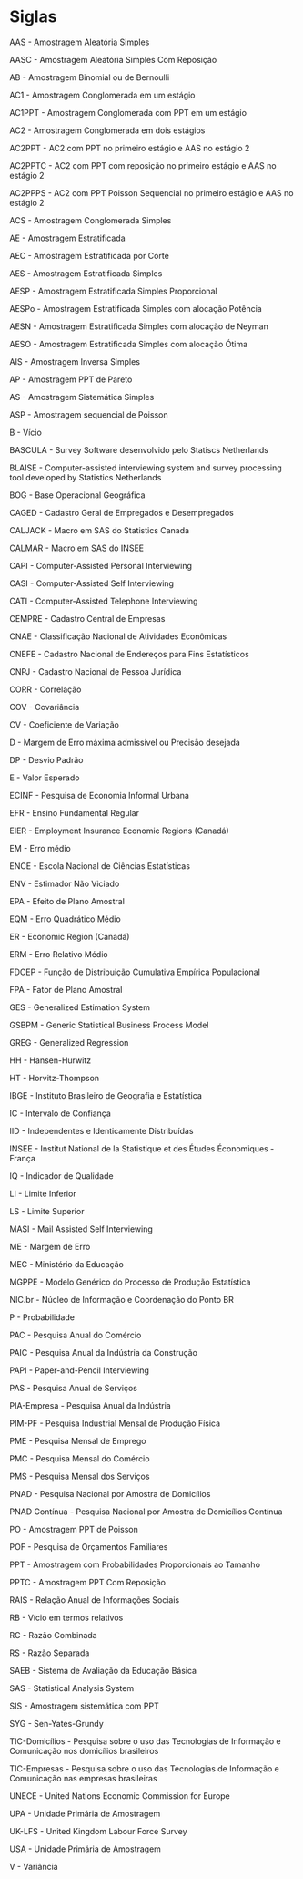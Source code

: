 # Siglas {#siglas}

AAS - Amostragem Aleatória Simples 

AASC - Amostragem Aleatória Simples Com Reposição

AB - Amostragem Binomial ou de Bernoulli 

AC1 - Amostragem Conglomerada em um estágio 

AC1PPT - Amostragem Conglomerada com PPT em um estágio

AC2 - Amostragem Conglomerada em dois estágios 

AC2PPT - AC2 com PPT no primeiro estágio e AAS no estágio 2

AC2PPTC - AC2 com PPT com reposição no primeiro estágio e AAS no estágio 2

AC2PPPS - AC2 com PPT Poisson Sequencial no primeiro estágio e AAS no estágio 2 

ACS - Amostragem Conglomerada Simples 

AE - Amostragem Estratificada 

AEC - Amostragem Estratificada por Corte

AES - Amostragem Estratificada Simples

AESP - Amostragem Estratificada Simples Proporcional 

AESPo - Amostragem Estratificada Simples com alocação Potência

AESN - Amostragem Estratificada Simples com alocação de Neyman 

AESO - Amostragem Estratificada Simples com alocação Ótima 

AIS - Amostragem Inversa Simples 

AP - Amostragem PPT de Pareto 

AS - Amostragem Sistemática Simples

ASP - Amostragem sequencial de Poisson 

B - Vício 

BASCULA - Survey Software desenvolvido pelo Statiscs Netherlands 

BLAISE - Computer-assisted interviewing system and survey processing tool developed by Statistics Netherlands

BOG - Base Operacional Geográfica 

CAGED - Cadastro Geral de Empregados e Desempregados

CALJACK - Macro em SAS do Statistics Canada 

CALMAR - Macro em SAS do INSEE

CAPI - Computer-Assisted Personal Interviewing 

CASI - Computer-Assisted Self Interviewing

CATI - Computer-Assisted Telephone Interviewing

CEMPRE - Cadastro Central de Empresas 

CNAE - Classificação Nacional de Atividades Econômicas 

CNEFE - Cadastro Nacional de Endereços para Fins Estatísticos 

CNPJ - Cadastro Nacional de Pessoa Jurídica

CORR - Correlação

COV - Covariância 

CV - Coeficiente de Variação

D - Margem de Erro máxima admissível ou Precisão desejada

DP - Desvio Padrão

E - Valor Esperado 

ECINF - Pesquisa de Economia Informal Urbana 

EFR - Ensino Fundamental Regular 

EIER - Employment Insurance Economic Regions (Canadá)

EM - Erro médio 

ENCE - Escola Nacional de Ciências Estatísticas

ENV - Estimador Não Viciado 

EPA - Efeito de Plano Amostral

EQM -  Erro Quadrático Médio 

ER - Economic Region (Canadá)

ERM - Erro Relativo Médio  

FDCEP - Função de Distribuição Cumulativa Empírica Populacional 

FPA - Fator de Plano Amostral

GES - Generalized Estimation System

GSBPM - Generic Statistical Business Process Model 

GREG - Generalized Regression

HH - Hansen-Hurwitz 

HT - Horvitz-Thompson

IBGE - Instituto Brasileiro de Geografia e Estatística

IC - Intervalo de Confiança

IID - Independentes e Identicamente Distribuídas 

INSEE - Institut National de la Statistique et des Études Économiques - França

IQ - Indicador de Qualidade

LI - Limite Inferior 

LS - Limite Superior

MASI - Mail Assisted Self Interviewing

ME - Margem de Erro

MEC - Ministério da Educação

MGPPE - Modelo Genérico do Processo de Produção Estatística 

NIC.br - Núcleo de Informação e Coordenação do Ponto BR

P - Probabilidade

PAC - Pesquisa Anual do Comércio

PAIC - Pesquisa Anual da Indústria da Construção 

PAPI - Paper-and-Pencil Interviewing 

PAS - Pesquisa Anual de Serviços 

PIA-Empresa - Pesquisa Anual da Indústria 

PIM-PF - Pesquisa Industrial Mensal de Produção Física 

PME - Pesquisa Mensal de Emprego  

PMC - Pesquisa Mensal do Comércio 

PMS - Pesquisa Mensal dos Serviços 

PNAD - Pesquisa Nacional por Amostra de Domicílios

PNAD Contínua - Pesquisa Nacional por Amostra de Domicílios Contínua 

PO - Amostragem PPT de Poisson

POF - Pesquisa de Orçamentos Familiares

PPT - Amostragem com Probabilidades Proporcionais ao Tamanho

PPTC - Amostragem PPT Com Reposição

RAIS - Relação Anual de Informações Sociais 

RB - Vício em termos relativos

RC - Razão Combinada

RS - Razão Separada

SAEB - Sistema de Avaliação da Educação Básica 

SAS - Statistical Analysis System

SIS - Amostragem sistemática com PPT 

SYG - Sen-Yates-Grundy 

TIC-Domicílios - Pesquisa sobre o uso das Tecnologias de Informação e Comunicação nos domicílios brasileiros

TIC-Empresas - Pesquisa sobre o uso das Tecnologias de Informação e Comunicação nas empresas brasileiras 

UNECE - United Nations Economic Commission for Europe 

UPA - Unidade Primária de Amostragem 

UK-LFS - United Kingdom Labour Force Survey 

USA - Unidade Primária de Amostragem

V - Variância 













